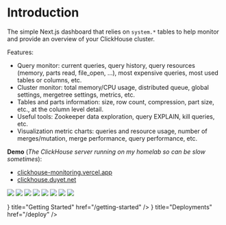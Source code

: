
# Introduction

The simple Next.js dashboard that relies on `system.*` tables to help monitor and provide an overview of your ClickHouse cluster.

Features:

- Query monitor: current queries, query history, query resources (memory, parts read, file_open, ...), most expensive queries, most used tables or columns, etc.
- Cluster monitor: total memory/CPU usage, distributed queue, global settings, mergetree settings, metrics, etc.
- Tables and parts information: size, row count, compression, part size, etc., at the column level detail.
- Useful tools: Zookeeper data exploration, query EXPLAIN, kill queries, etc.
- Visualization metric charts: queries and resource usage, number of merges/mutation, merge performance, query performance, etc.

**Demo** (_The ClickHouse server running on my homelab so can be slow sometimes_):

- [clickhouse-monitoring.vercel.app](https://clickhouse-monitoring.vercel.app)
- [clickhouse.duyet.net](https://clickhouse.duyet.net)

![](../../.github/screenshots/screenshot_1.png)
![](../../.github/screenshots/screenshot_2.png)
![](../../.github/screenshots/screenshot_3.png)
![](../../.github/screenshots/screenshot_4.png)
![](../../.github/screenshots/screenshot_5.png)
![](../../.github/screenshots/screenshot_6.png)
![](../../.github/screenshots/screenshot_7.png)
![](../../.github/screenshots/screenshot_8.png)

<Cards>
  <Cards.Card
    icon={<ChartNoAxesCombined />}
    title="Getting Started"
    href="/getting-started"
  />
  <Cards.Card icon={<Rocket />} title="Deployments" href="/deploy" />
</Cards>
